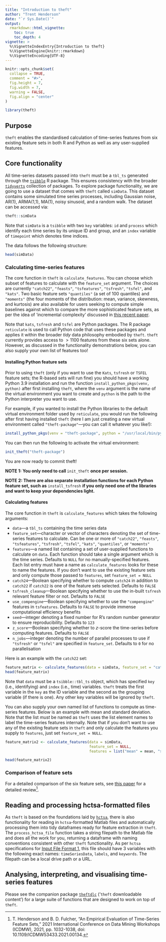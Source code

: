 ```yaml
---
title: "Introduction to theft"
author: "Trent Henderson"
date: "`r Sys.Date()`"
output: 
  rmarkdown::html_vignette:
    toc: true
    toc_depth: 4
vignette: >
  %\VignetteIndexEntry{Introduction to theft}
  %\VignetteEngine{knitr::rmarkdown}
  %\VignetteEncoding{UTF-8}
---
```

  
```r
knitr::opts_chunk$set(
  collapse = TRUE,
  comment = "#>",
  fig.height = 7,
  fig.width = 7,
  warning = FALSE,
  fig.align = "center"
)
```

```r
library(theft)
```

## Purpose

`theft` enables the standardised calculation of time-series features from six existing feature sets in both R and Python as well as any user-supplied features.

## Core functionality

All time-series datasets passed into `theft` must be a `tbl_ts` generated through the [`tsibble`](https://tsibble.tidyverts.org/) R package. This ensures consistency with the broader [`tidyverts`](https://tidyverts.org/) collection of packages. To explore package functionality, we are going to use a dataset that comes with `theft` called `simData`. This dataset contains some simulated time series processes, including Gaussian noise, AR(1), ARMA(1,1), MA(1), noisy sinusoid, and a random walk. The dataset can be accessed via:
  
```r
theft::simData
```

Note that `simData` is a `tsibble` with two `key` variables: `id` and `process` which identify each time series by its unique ID and group, and an `index` variable of `timepoint` which denotes time indices.

The data follows the following structure:
  
```r
head(simData)
```

### Calculating time-series features

The core function in `theft` is `calculate_features`. You can choose which subset of features to calculate with the `feature_set` argument. The choices are currently `"catch22"`, `"feasts"`, `"tsfeatures"`, `"tsfresh"`, `"tsfel"`, and `"kats"`. Two basic feature sets `"quantiles"` (a set of 100 quantiles) and `"moments"` (the four moments of the distribution: mean, variance, skewness, and kurtosis) are also available for users seeking to compute simple baselines against which to compare the more sophisticated feature sets, as per the idea of 'incremental complexity' discussed in [this recent paper](https://arxiv.org/abs/2303.17809).

Note that `kats`, `tsfresh` and `tsfel` are Python packages. The R package `reticulate` is used to call Python code that uses these packages and applies it within the broader *tidy* data philosophy embodied by `theft`. `theft` currently provides access to $>1100$ features from these six sets alone. However, as discussed in the functionality demonstrations below, you can also supply your own list of features too!

#### Installing Python feature sets

Prior to using `theft` (only if you want to use the `Kats`, `tsfresh` or `TSFEL` feature sets; the R-based sets will run fine) you should have a working Python 3.9 installation and run the function `install_python_pkgs(venv, python)` after first installing `theft`, where the `venv` argument is the name of the virtual environment you want to create and `python` is the path to the Python interpreter you want to use.

For example, if you wanted to install the Python libraries to the default virtual environment folder used by `reticulate`, you would run the following after first having installed `theft` (here I am just creating a new virtual environment called `"theft-package"`---you can call it whatever you like!):

```r
install_python_pkgs(venv = "theft-package", python = "/usr/local/bin/python3.10")
```

You can then run the following to activate the virtual environment:

```r
init_theft("theft-package")
```

You are now ready to commit theft!

**NOTE 1: You only need to call ** `init_theft` **once per session.**

**NOTE 2: There are also separate installation functions for each Python feature set, such as** `install_tsfresh` **if you only need one of the libraries and want to keep your dependencies light.**

#### Calculating features

The core function in `theft` is `calculate_features` which takes the following arguments:

* `data`---a `tbl_ts` containing the time series data
* `feature_set`---character or vector of characters denoting the set of time-series features to calculate. Can be one or more of `"catch22"`, `"feasts"`, `"tsfeatures"`, `"tsfresh"`, `"tsfel"`, `"kats"`, `"quantiles"`, or `"moments"`
* `features`---a named list containing a set of user-supplied functions to calculate on `data`. Each function should take a single argument which is the time series. Defaults to `NULL` for no manually-specified features. Each list entry must have a name as `calculate_features` looks for these to name the features. If you don't want to use the existing feature sets and only compute those passed to `features`, set `feature_set = NULL`
* `catch24`---Boolean specifying whether to compute `catch24` in addition to `catch22` if `catch22` is one of the feature sets selected. Defaults to `FALSE`
* `tsfresh_cleanup`---Boolean specifying whether to use the in-built `tsfresh` relevant feature filter or not. Defaults to `FALSE`
* `use_compengine`---Boolean specifying whether to use the `"compengine"` features in `tsfeatures`. Defaults to `FALSE` to provide immense computational efficiency benefits
* `seed`---integer denoting a fixed number for R's random number generator to ensure reproducibility. Defaults to `123`
* `z_score`---Boolean specifying whether to *z*-score the time-series before computing features. Defaults to `FALSE`
* `n_jobs`---integer denoting the number of parallel processes to use if `"tsfresh"` or `"tsfel"` are specified in `feature_set`. Defaults to `0` for no parallelisation

Here is an example with the `catch22` set:
  
```r
feature_matrix <- calculate_features(data = simData, feature_set = "catch22")
head(feature_matrix)
```

Note that `data` must be a `tsibble::tbl_ts` object, which has specified `key` (i.e., identifying) and `index` (i.e., time) variables. `theft` treats the first variable in the `key` as the ID variable and the second as the grouping variable (if there is one). Any other key variables will be ignored by `theft`.

You can also supply your own named list of functions to compute as time-series features. Below is an example with mean and standard deviation. Note that the list *must* be named as `theft` uses the list element names to label the time-series features internally. Note that if you don't want to use any of the existing feature sets in `theft` and only calculate the features you supply to `features`, just set `feature_set = NULL`.

```r
feature_matrix2 <- calculate_features(data = simData, 
                                      feature_set = NULL,
                                      features = list("mean" = mean, "sd" = sd))

head(feature_matrix2)
```

### Comparison of feature sets

For a detailed comparison of the six feature sets, see [this paper](https://ieeexplore.ieee.org/document/9679937) for a detailed review^[T. Henderson and B. D. Fulcher, "An Empirical Evaluation of Time-Series Feature Sets," 2021 International Conference on Data Mining Workshops (ICDMW), 2021, pp. 1032-1038, doi: 10.1109/ICDMW53433.2021.00134.].

## Reading and processing hctsa-formatted files

As `theft` is based on the foundations laid by [`hctsa`](https://github.com/benfulcher/hctsa), there is also functionality for reading in `hctsa`-formatted Matlab files and automatically processing them into tidy dataframes ready for feature extraction in `theft`. The `process_hctsa_file` function takes a string filepath to the Matlab file and does all the work for you, returning a dataframe with naming conventions consistent with other `theft` functionality. As per `hctsa` specifications for [Input File Format 1](https://time-series-features.gitbook.io/hctsa-manual/installing-and-using-hctsa/calculating/input_files#input-file-format-1-.mat-file), this file should have 3 variables with the following exact names: `timeSeriesData`, `labels`, and `keywords`. The filepath can be a local drive path or a URL.

## Analysing, interpreting, and visualising time-series features

Please see the companion package [`theftdlc`](https://github.com/hendersontrent/theftdlc) ('`theft` downloadable content') for a large suite of functions that are designed to work on top of `theft`.

